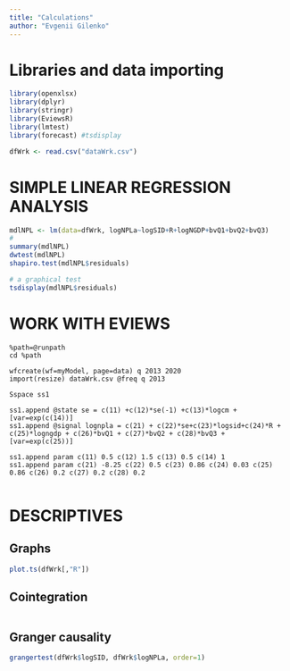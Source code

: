 ---
title: "Calculations"
author: "Evgenii Gilenko"
---

# Libraries and data importing

```{r message=F, warning=FALSE}
library(openxlsx)
library(dplyr)
library(stringr)
library(EviewsR)
library(lmtest)
library(forecast) #tsdisplay
```

```{r}
dfWrk <- read.csv("dataWrk.csv")
```


# SIMPLE LINEAR REGRESSION ANALYSIS

```{r}
mdlNPL <- lm(data=dfWrk, logNPLa~logSID+R+logNGDP+bvQ1+bvQ2+bvQ3)
#
summary(mdlNPL)
dwtest(mdlNPL)
shapiro.test(mdlNPL$residuals)

# a graphical test
tsdisplay(mdlNPL$residuals)
```



# WORK WITH EVIEWS


```{eviews}
%path=@runpath
cd %path

wfcreate(wf=myModel, page=data) q 2013 2020
import(resize) dataWrk.csv @freq q 2013

Sspace ss1

ss1.append @state se = c(11) +c(12)*se(-1) +c(13)*logcm + [var=exp(c(14))]
ss1.append @signal lognpla = c(21) + c(22)*se+c(23)*logsid+c(24)*R + c(25)*logngdp + c(26)*bvQ1 + c(27)*bvQ2 + c(28)*bvQ3 + [var=exp(c(25))]

ss1.append param c(11) 0.5 c(12) 1.5 c(13) 0.5 c(14) 1
ss1.append param c(21) -8.25 c(22) 0.5 c(23) 0.86 c(24) 0.03 c(25) 0.86 c(26) 0.2 c(27) 0.2 c(28) 0.2


```



# DESCRIPTIVES

## Graphs

```{r}
plot.ts(dfWrk[,"R"])
```

## Cointegration

```{r}

```

## Granger causality

```{r}
grangertest(dfWrk$logSID, dfWrk$logNPLa, order=1)
```


